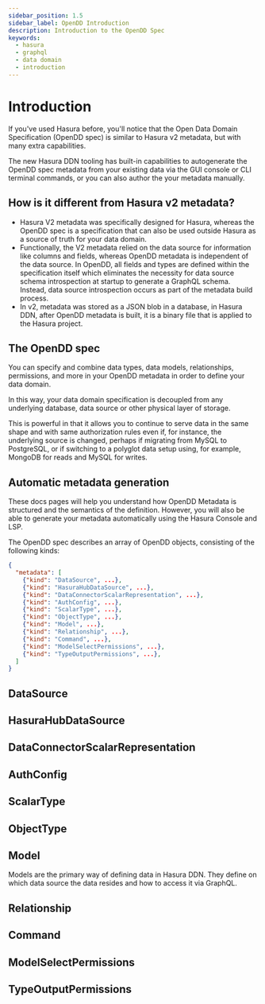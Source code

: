 ```yaml
---
sidebar_position: 1.5
sidebar_label: OpenDD Introduction
description: Introduction to the OpenDD Spec
keywords:
  - hasura
  - graphql
  - data domain
  - introduction
---
```


# Introduction

If you've used Hasura before, you'll notice that the Open Data Domain Specification (OpenDD spec) is similar to
Hasura v2 metadata, but with many extra capabilities.

The new Hasura DDN tooling has built-in capabilities to autogenerate the OpenDD spec metadata from your existing data
via the GUI console or CLI terminal commands, or you can also author the your metadata manually.

## How is it different from Hasura v2 metadata?

- Hasura V2 metadata was specifically designed for Hasura, whereas the OpenDD spec is a specification that can also be
  used outside Hasura as a source of truth for your data domain.
- Functionally, the V2 metadata relied on the data source for information like columns and fields, whereas OpenDD
  metadata is independent of the data source. In OpenDD, all fields and types are defined within the specification
  itself which eliminates the necessity for data source schema introspection at startup to generate a GraphQL schema.
  Instead, data source introspection occurs as part of the metadata build process.
- In v2, metadata was stored as a JSON blob in a database, in Hasura DDN, after OpenDD metadata is built, it is a binary
  file that is applied to the Hasura project.

## The OpenDD spec

You can specify and combine data types, data models, relationships, permissions, and more in your OpenDD metadata in
order to define your data domain.

In this way, your data domain specification is decoupled from any underlying database, data source or other physical
layer of storage.

This is powerful in that it allows you to continue to serve data in the same shape and with same authorization rules
even if, for instance, the underlying source is changed, perhaps if migrating from MySQL to PostgreSQL, or if
switching to a polyglot data setup using, for example, MongoDB for reads and MySQL for writes.


## Automatic metadata generation

These docs pages will help you understand how OpenDD Metadata is structured and the semantics of the
definition. However, you will also be able to generate your metadata automatically using the Hasura Console and LSP.

The OpenDD spec describes an array of OpenDD objects, consisting of the following kinds:

```json
{
  "metadata": [
    {"kind": "DataSource", ...},
    {"kind": "HasuraHubDataSource", ...},
    {"kind": "DataConnectorScalarRepresentation", ...},
    {"kind": "AuthConfig", ...},
    {"kind": "ScalarType", ...},
    {"kind": "ObjectType", ...},
    {"kind": "Model", ...},
    {"kind": "Relationship", ...},
    {"kind": "Command", ...},
    {"kind": "ModelSelectPermissions", ...},
    {"kind": "TypeOutputPermissions", ...},
  ]
}
```

## DataSource

## HasuraHubDataSource

## DataConnectorScalarRepresentation

## AuthConfig

## ScalarType

## ObjectType

## Model

Models are the primary way of defining data in Hasura DDN. They define on which data source the data resides and how
to access it via GraphQL.

## Relationship

## Command

## ModelSelectPermissions

## TypeOutputPermissions

